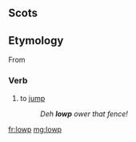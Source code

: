 ==Scots==

==Etymology==
From {{etyl|non|sco}} {{term|hlaup||leap, jump|lang=non}}
===Verb===
{{sco-verb}}

# {{context|South Scots, Yorkshire||lang=sco}} to [[jump]]
#: ''Deh '''lowp''' ower that fence!''

[[fr:lowp]]
[[mg:lowp]]